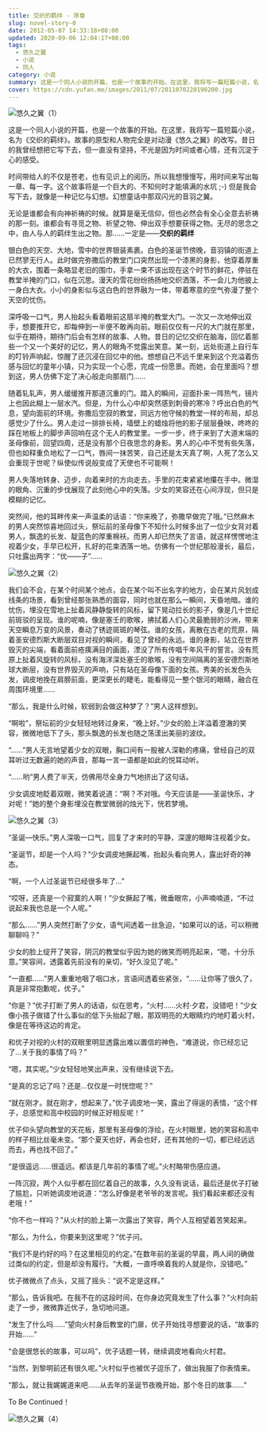 ```yaml
---
title: 交织的羁绊 - 序章
slug: novel-story-0
date: 2012-05-07 14:33:18+08:00
updated: 2020-09-06 12:04:17+08:00
tags:
  - 悠久之翼
  - 小说
  - 同人
category: 小说
summary: 这是一个同人小说的开篇，也是一个故事的开始。在这里，我将写一篇短篇小说，名为《交织的羁绊》。故事的原型和人物完全是对动漫《悠久之翼》的改写。
cover: https://cdn.yufan.me/images/2011/07/2011070220190200.jpg
---
```


![悠久之翼（1）](https://cdn.yufan.me/images/2011/07/2011070220190200.jpg)

<MusicPlayer netease={527778} />

这是一个同人小说的开篇，也是一个故事的开始。在这里，我将写一篇短篇小说，名为《交织的羁绊》。故事的原型和人物完全是对动漫《悠久之翼》的改写。昔日的我曾经想把它写下去，但一直没有坚持，不光是因为时间或者心情，还有沉淀于心的感受。

时间带给人的不仅是苍老，也有见识上的阅历。所以我想慢慢写，用时间来写出每一章、每一字。这个故事将是一个巨大的、不知何时才能填满的水坑 ;-) 但是我会写下去，就像是一种记忆与幻想。幻想童话中那双闪光的音羽之翼。

无论是谁都会有向神祈祷的时候。就算是毫无信仰，但也必然会有全心全意去祈祷的那一刻。谁都会有寻觅之物、祈望之物、伸出双手想要获得之物。无尽的思念之中，由人与人的羁绊生出之物。那……一定是——**交织的羁绊**

银白色的天空、大地，雪中的世界银装素裹。白色的圣诞节傍晚，音羽镇的街道上已然寥无行人。此时做完弥撒后的教堂门口突然出现一个漆黑的身影，他穿着厚重的大衣，围着一条略显老旧的围巾，手拿一束不该出现在这个时节的鲜花，停驻在教堂半掩的门口，似在沉思。漫天的雪花纷纷扬扬地交织洒落，不一会儿为他披上一身白大衣。小小的身影似与这白色的世界融为一体，带着寒意的空气弥漫了整个天空的忧伤。

深呼吸一口气，男人抬起头看着眼前这扇半掩的教堂大门。一次又一次地伸出双手，想要推开它，却每伸到一半便不敢再向前。眼前仅仅有一尺的大门就在那里，似乎在期待，期待门后会有怎样的故事、人物。昔日的记忆交织在脑海，回忆着那些一个又一个美好的记忆，男人的眼角不觉露出笑意。某一刻，远处街道上自行车的叮铃声响起，惊醒了还沉浸在回忆中的他。想想自己不远千里来到这个充溢着伤感与回忆的童年小镇，只为实现一个心愿，完成一份愿景。而她，会在里面吗？想到这，男人仿佛下定了决心般走向那扇门……

随着轧轧声，男人缓缓推开那道沉重的门。踏入的瞬间，迎面扑来一阵热气，镜片上也因此糊上一层水汽。但是，为什么心中却突然感到刺骨的寒冷？呼出白色的气息，望向面前的环境。弥撒后空寂的教堂，同远方他守候的教堂一样的布局，却总感觉少了什么。男人走过一排排长椅，墙壁上的蜡烛将他的影子层层叠映，咚咚的踩在地板上的脚步声回响在这个无人的教堂里。一步一步，终于来到了大道末端的圣母像前，回望四周，还是没有那个日夜思念的身影。男人的心中不觉有些失落，但也如释重负地松了一口气，唇间一抹苦笑，自己还是太天真了啊，人死了怎么又会重现于世呢？纵使似传说般变成了天使也不可能啊！

男人失落地转身、迈步，向着来时的方向走去，手里的花束紧紧地攥在手中。微湿的眼角、沉重的步伐展现了此刻他心中的失落。少女的笑容还在心间浮现，但只是模糊的记忆。

突然间，他的耳畔传来一声温柔的话语：“你来晚了，弥撒早做完了哦。”已然麻木的男人突然惊喜地回过头，祭坛前的圣母像下不知什么时候多出了一位少女背对着男人，飘逸的长发、靛蓝色的厚重棉袄。而男人却已然失了言语，就这样愣愣地注视着少女，手早已松开，扎好的花束洒落一地。仿佛有一个世纪那般漫长，最后，只吐露出两字：“优——子”……

![悠久之翼（2）](https://cdn.yufan.me/images/2011/07/2011070220325600.jpg)

我们会不会，在某个时间某个地点，会在某个叫不出名字的地方，会在某片风划成线条的场景，看到曾经那张熟悉的面容，同时也就在那么一瞬间，天昏地暗。谁的忧伤，埋没在雪地上扯着风静静旋转的风标，留下晃动拉长的影子，像是几十世纪前斑驳的呈现。谁的呢喃，像是塞壬的歌喉，拂拭着人们心灵最脆弱的沙洲，带来天空瞬息万变的风景，奏动了锈迹斑斑的琴弦。谁的女孩，离散在古老的荒原，隔着圣安德烈斯大断层双目对视的瞬间，看见了曾经的永远。谁的身影，站立在世界毁灭的尖端，看着面前疮痍满目的画面，湮没了所有传唱千年风干的誓言。没有荒原上扯着风旋转的风标，没有海洋深处塞壬的歌喉，没有空间隔离的圣安德烈斯地球大断层，没有世界毁灭的声响，只有站在圣母像下面的女孩。秀美的长发色头发，调皮地挽在肩膀前面，更深更长的睫毛，能看得见一整个银河的眼睛，融合在周围环境里……

“那么，我是什么时候，软弱到会做这种梦了？”男人这样想到。

“啊啦”，祭坛前的少女轻轻地转过身来，“晚上好。”少女的脸上洋溢着澄澈的笑容，微微地低下了头，那头飘逸的长发也随之荡漾出美丽的波纹。

“……”男人无言地望着少女的双眼，胸口间有一股被人深勒的疼痛，曾经自己的双耳听过无数遍的她的声音，那每一言一语都是如此的悦耳动听。

“……哟”男人费了半天，仿佛用尽全身力气地挤出了这句话。

少女调皮地眨着双眼，微笑着说道：“啊？不对哦。今天应该是——圣诞快乐，才对呢！”她的整个身影埋没在教堂微弱的烛光下，恍若梦境。

![悠久之翼（3）](https://cdn.yufan.me/images/2011/07/2011070220324000.jpg)

“圣诞—快乐。”男人深吸一口气，回复了才来时的平静，深邃的眼眸注视着少女。

“圣诞节，却是一个人吗？”少女调皮地撅起嘴，抬起头看向男人，露出好奇的神态。

“啊，一个人过圣诞节已经很多年了…”

“哎呀，还真是一个寂寞的人啊！”少女撅起了嘴，微垂眼帘，小声喃喃道，“不过说起来我也总是一个人呢。”

“那么……”男人突然打断了少女，语气间透着一丝急迫，“如果可以的话，可以稍微聊聊吗？”

少女的脸上绽开了笑容，阴沉的教堂似乎因为她的微笑而明亮起来，“嗯，十分乐意。”笑容间，透露着先前没有的亲切，“好久没见了呢。”

“一直都……”男人重重地咽了咽口水，言语间透着些紧张，“……让你等了很久了，真是非常抱歉呢，优子。”

“你是？”优子打断了男人的话语，似在思考，“火村……火村·夕君，没错吧！”少女像小孩子做错了什么事似的低下头抬起了眼，那双明亮的大眼睛灼灼地盯着火村，像是在等待这边的肯定。

和优子对视的火村的双眼里明显透露出难以置信的神色，“难道说，你已经忘记了…关于我的事情了吗？”

“嗯，其实呢。”少女轻轻地笑出声来，没有继续说下去。

“是真的忘记了吗？还是…仅仅是一时恍惚呢？”

“就在刚才。就在刚才，想起来了。”优子调皮地一笑，露出了得逞的表情，“这个样子，总感觉和高中校园的时候正好相反呢！”

优子仰头望向教堂的天花板，那里有圣母像的浮绘，在火村眼里，她的笑容和高中的样子相比丝毫未变。“那个夏天也好，再会也好，还有其他的一切，都已经远远而去，再也找不回了。”

“是很遥远……很遥远。都该是几年前的事情了呢。”火村略带伤感应道。

一阵沉寂，两个人似乎都在回忆着自己的故事，久久没有说话，最后还是优子打破了尴尬，只听她调皮地说道：“怎么好像是老爷爷的发言呢。我们看起来都还没有老哦！”

“你不也一样吗？”从火村的脸上第一次露出了笑容，两个人互相望着苦笑起来。

“那么，为什么，你要来到这里呢？”优子问。

“我们不是约好的吗？在这里相见的约定。”在数年前的圣诞的早晨，两人间的确做过类似的约定，但是却没有履行。“大概，一直呼唤着我的人就是你，没错吧。”

优子微微点了点头，又摇了摇头：“说不定是这样。”

“那么，告诉我吧。在我不在的这段时间，在你身边究竟发生了什么事？”火村向前走了一步，微微靠近优子，急切地问道。

“发生了什么吗……”望向火村身后教堂的门扉，优子开始找寻想要说的话，“故事的开始……”

“会是很悠长的故事，可以吗”，优子话题一转，继续调皮地看向火村君。

“当然，到黎明前还有很久呢。”火村似乎也被优子逗乐了，做出我服了你表情来。

“那么，就让我娓娓道来吧……从去年的圣诞节夜晚开始，那个冬日的故事……”

To Be Continued！

![悠久之翼（4）](https://cdn.yufan.me/images/2011/07/2011070220324800.jpg)
